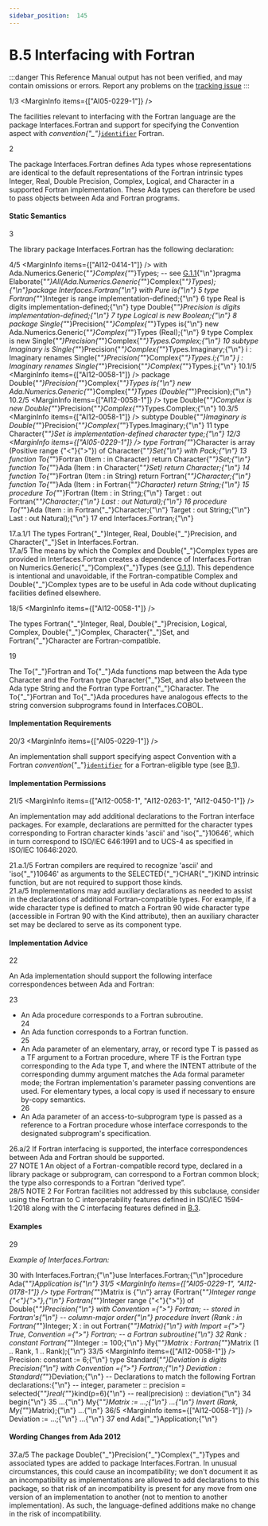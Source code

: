 ```yaml
---
sidebar_position:  145
---
```


# B.5 Interfacing with Fortran

:::danger
This Reference Manual output has not been verified,
and may contain omissions or errors.
Report any problems on the [tracking issue](https://github.com/ada-lang-io/ada-lang-io/issues/20)
:::


<MarginText>1/3</MarginText>
<MarginInfo items={["AI05-0229-1"]} />
<p>The facilities relevant to interfacing with the Fortran language are the package Interfaces.Fortran and support for specifying the Convention aspect with <em>convention{"_"}</em><code><a href="/docs/arm/AA-2/AA-2.3#S0002">identifier</a></code> Fortran.<br /></p>

<MarginText>2</MarginText>
<p>The package Interfaces.Fortran defines Ada types whose representations are identical to the default representations of the Fortran intrinsic types Integer, Real, Double Precision, Complex, Logical, and Character in a supported Fortran implementation. These Ada types can therefore be used to pass objects between Ada and Fortran programs. <br /></p>


#### Static Semantics

<MarginText>3</MarginText>
<p>The library package Interfaces.Fortran has the following declaration: <br /></p>

<MarginText>4/5</MarginText>
<MarginInfo items={["AI12-0414-1"]} />
<CodeBlock language="ada">
with Ada.Numerics.Generic{"_"}Complex{"_"}Types;  -- see <a href="/docs/arm/AA-G/AA-G.1#Subclause_G.1.1">G.1.1</a>{"\n"}pragma Elaborate{"_"}All(Ada.Numerics.Generic{"_"}Complex{"_"}Types);{"\n"}package Interfaces.Fortran{"\n"}   with Pure is{"\n"}
<MarginText>5</MarginText>
   type Fortran{"_"}Integer is range implementation-defined;{"\n"}
<MarginText>6</MarginText>
   type Real             is digits implementation-defined;{"\n"}   type Double{"_"}Precision is digits implementation-defined;{"\n"}
<MarginText>7</MarginText>
   type Logical is new Boolean;{"\n"}
<MarginText>8</MarginText>
   package Single{"_"}Precision{"_"}Complex{"_"}Types is{"\n"}      new Ada.Numerics.Generic{"_"}Complex{"_"}Types (Real);{"\n"}
<MarginText>9</MarginText>
   type Complex is new Single{"_"}Precision{"_"}Complex{"_"}Types.Complex;{"\n"}
<MarginText>10</MarginText>
   subtype Imaginary is Single{"_"}Precision{"_"}Complex{"_"}Types.Imaginary;{"\n"}   i : Imaginary renames Single{"_"}Precision{"_"}Complex{"_"}Types.i;{"\n"}   j : Imaginary renames Single{"_"}Precision{"_"}Complex{"_"}Types.j;{"\n"}
<MarginText>10.1/5</MarginText>
<MarginInfo items={["AI12-0058-1"]} />
   package Double{"_"}Precision{"_"}Complex{"_"}Types is{"\n"}      new Ada.Numerics.Generic{"_"}Complex{"_"}Types (Double{"_"}Precision);{"\n"}
<MarginText>10.2/5</MarginText>
<MarginInfo items={["AI12-0058-1"]} />
   type Double{"_"}Complex is new Double{"_"}Precision{"_"}Complex{"_"}Types.Complex;{"\n"}
<MarginText>10.3/5</MarginText>
<MarginInfo items={["AI12-0058-1"]} />
   subtype Double{"_"}Imaginary is Double{"_"}Precision{"_"}Complex{"_"}Types.Imaginary;{"\n"}
<MarginText>11</MarginText>
   type Character{"_"}Set is implementation-defined character type;{"\n"}
<MarginText>12/3</MarginText>
<MarginInfo items={["AI05-0229-1"]} />
   type Fortran{"_"}Character is array (Positive range {"<"}{">"}) of Character{"_"}Set{"\n"}      with Pack;{"\n"}
<MarginText>13</MarginText>
   function To{"_"}Fortran (Item : in Character) return Character{"_"}Set;{"\n"}   function To{"_"}Ada (Item : in Character{"_"}Set) return Character;{"\n"}
<MarginText>14</MarginText>
   function To{"_"}Fortran (Item : in String) return Fortran{"_"}Character;{"\n"}   function To{"_"}Ada     (Item : in Fortran{"_"}Character) return String;{"\n"}
<MarginText>15</MarginText>
   procedure To{"_"}Fortran (Item       : in String;{"\n"}                         Target     : out Fortran{"_"}Character;{"\n"}                         Last       : out Natural);{"\n"}
<MarginText>16</MarginText>
   procedure To{"_"}Ada (Item     : in Fortran{"_"}Character;{"\n"}                     Target   : out String;{"\n"}                     Last     : out Natural);{"\n"}
<MarginText>17</MarginText>
end Interfaces.Fortran;{"\n"}

</CodeBlock>
<AnnotatedOnly>
<MarginText>17.a.1/1</MarginText>
<Admonition type="aarm" aarm="implementation-defined">
<strong></strong>The types Fortran{"_"}Integer, Real, Double{"_"}Precision, and Character{"_"}Set in Interfaces.Fortran.<br />
</Admonition>
</AnnotatedOnly>

<AnnotatedOnly>
<MarginText>17.a/5</MarginText>
<MarginInfo items={["AI12-0058-1"]} />
<Admonition type="aarm" aarm="ramification">
<strong></strong>The means by which the Complex and Double{"_"}Complex types are provided in Interfaces.Fortran creates a dependence of Interfaces.Fortran on Numerics.Generic{"_"}Complex{"_"}Types (see <a href="/docs/arm/AA-G/AA-G.1#Subclause_G.1.1">G.1.1</a>). This dependence is intentional and unavoidable, if the Fortran-compatible Complex and Double{"_"}Complex types are to be useful in Ada code without duplicating facilities defined elsewhere. <br />
</Admonition>
</AnnotatedOnly>

<MarginText>18/5</MarginText>
<MarginInfo items={["AI12-0058-1"]} />
<p>The types Fortran{"_"}Integer, Real, Double{"_"}Precision, Logical, Complex, Double{"_"}Complex, Character{"_"}Set, and Fortran{"_"}Character are Fortran-compatible.<br /></p>

<MarginText>19</MarginText>
<p>The To{"_"}Fortran and To{"_"}Ada functions map between the Ada type Character and the Fortran type Character{"_"}Set, and also between the Ada type String and the Fortran type Fortran{"_"}Character. The To{"_"}Fortran and To{"_"}Ada procedures have analogous effects to the string conversion subprograms found in Interfaces.COBOL. <br /></p>


#### Implementation Requirements

<MarginText>20/3</MarginText>
<MarginInfo items={["AI05-0229-1"]} />
<p>An implementation shall support specifying aspect Convention with a Fortran <em>convention</em>{"_"}<code><a href="/docs/arm/AA-2/AA-2.3#S0002">identifier</a></code> for a Fortran-eligible type (see <a href="/docs/arm/AA-B/AA-B.1">B.1</a>). <br /></p>


#### Implementation Permissions

<MarginText>21/5</MarginText>
<MarginInfo items={["AI12-0058-1", "AI12-0263-1", "AI12-0450-1"]} />
<p>An implementation may add additional declarations to the Fortran interface packages. For example, declarations are permitted for the character types corresponding to Fortran character kinds 'ascii' and 'iso{"_"}10646', which in turn correspond to ISO/IEC 646:1991 and to UCS-4 as specified in ISO/IEC 10646:2020. <br /></p>

<AnnotatedOnly>
<MarginText>21.a.1/5</MarginText>
<MarginInfo items={["AI12-0058-1"]} />
<Admonition type="aarm" aarm="reason">
<strong></strong>Fortran compilers are required to recognize 'ascii' and 'iso{"_"}10646' as arguments to the SELECTED{"_"}CHAR{"_"}KIND intrinsic function, but are not required to support those kinds. <br />
</Admonition>
</AnnotatedOnly>

<AnnotatedOnly>
<MarginText>21.a/5</MarginText>
<MarginInfo items={["AI12-0058-1"]} />
<Admonition type="aarm" aarm="discussion">
<strong></strong>Implementations may add auxiliary declarations as needed to assist in the declarations of additional Fortran-compatible types. For example,  if a wide character type is defined to match a Fortran 90 wide character type (accessible in Fortran 90 with the Kind attribute), then an auxiliary character set may be declared to serve as its component type. <br />
</Admonition>
</AnnotatedOnly>


#### Implementation Advice

<MarginText>22</MarginText>
<p>An Ada implementation should support the following interface correspondences between Ada and Fortran: <br /></p>

<MarginText>23</MarginText>
<ul>
<li>An Ada procedure corresponds to a Fortran subroutine.<br /></li>
<MarginText>24</MarginText>
<li>An Ada function corresponds to a Fortran function.<br /></li>
<MarginText>25</MarginText>
<li>An Ada parameter of an elementary, array, or record type T is passed as a TF argument to a Fortran procedure, where TF is the Fortran type corresponding to the Ada type T, and where the INTENT attribute of the corresponding dummy argument matches the Ada formal parameter mode; the Fortran implementation's parameter passing conventions are used. For elementary types, a local copy is used if necessary to ensure by-copy semantics.<br /></li>
<MarginText>26</MarginText>
<li>An Ada parameter of an access-to-subprogram type is passed as a reference to a Fortran procedure whose interface corresponds to the designated subprogram's specification. <br /></li>
</ul>
<AnnotatedOnly>
<MarginText>26.a/2</MarginText>
<Admonition type="aarm" aarm="implementation-advice">
<strong></strong>If Fortran interfacing is supported, the interface correspondences between Ada and Fortran should be supported.<br />
</Admonition>
</AnnotatedOnly>

<AnnotatedOnly>
<MarginText>27</MarginText>
<Admonition type="aarm" aarm="note">
NOTE 1   An object of a Fortran-compatible record type, declared in a library package or subprogram, can correspond to a Fortran common block; the type also corresponds to a Fortran &ldquo;derived type&rdquo;.<br />
</Admonition>
</AnnotatedOnly>

<AnnotatedOnly>
<MarginText>28/5</MarginText>
<MarginInfo items={["AI12-0224-1"]} />
<Admonition type="aarm" aarm="note">
NOTE 2   For Fortran facilities not addressed by this subclause, consider using the Fortran to C interoperability features defined in ISO/IEC 1594-1:2018 along with the C interfacing features defined in <a href="/docs/arm/AA-B/AA-B.3">B.3</a>.<br />
</Admonition>
</AnnotatedOnly>


#### Examples

<MarginText>29</MarginText>
<p><em>Example of Interfaces.Fortran:</em> <br /></p>

<MarginText>30</MarginText>
<CodeBlock language="ada">
with Interfaces.Fortran;{"\n"}use Interfaces.Fortran;{"\n"}procedure Ada{"_"}Application is{"\n"}
<MarginText>31/5</MarginText>
<MarginInfo items={["AI05-0229-1", "AI12-0178-1"]} />
   type Fortran{"_"}Matrix is {"\n"}      array (Fortran{"_"}Integer range {"<"}{">"},{"\n"}             Fortran{"_"}Integer range {"<"}{">"}) of Double{"_"}Precision{"\n"}      with Convention ={">"} Fortran;                  -- stored in Fortran's{"\n"}                                                   -- column-major order{"\n"}   procedure Invert (Rank : in Fortran{"_"}Integer; X : in out Fortran{"_"}Matrix){"\n"}      with Import ={">"} True, Convention ={">"} Fortran; -- a Fortran subroutine{"\n"}
<MarginText>32</MarginText>
   Rank      : constant Fortran{"_"}Integer := 100;{"\n"}   My{"_"}Matrix : Fortran{"_"}Matrix (1 .. Rank, 1 .. Rank);{"\n"}
<MarginText>33/5</MarginText>
<MarginInfo items={["AI12-0058-1"]} />
   Precision: constant := 6;{"\n"}   type Standard{"_"}Deviation is digits Precision{"\n"}      with Convention ={">"} Fortran;{"\n"}   Deviation : Standard{"_"}Deviation;{"\n"}      -- Declarations to match the following Fortran declarations:{"\n"}      --   integer, parameter :: precision = selected{"_"}real{"_"}kind(p=6){"\n"}      --   real(precision) :: deviation{"\n"}
<MarginText>34</MarginText>
begin{"\n"}
<MarginText>35</MarginText>
   ...{"\n"}   My{"_"}Matrix := ...;{"\n"}   ...{"\n"}   Invert (Rank, My{"_"}Matrix);{"\n"}   ...{"\n"}
<MarginText>36/5</MarginText>
<MarginInfo items={["AI12-0058-1"]} />
   Deviation := ...;{"\n"}   ...{"\n"}
<MarginText>37</MarginText>
end Ada{"_"}Application;{"\n"}

</CodeBlock>
<AnnotatedOnly>

#### Wording Changes from Ada 2012

</AnnotatedOnly>
<AnnotatedOnly>
<MarginText>37.a/5</MarginText>
<MarginInfo items={["AI12-0058-1"]} />
<Admonition type="aarm" aarm="correction">
<strong></strong> The package Double{"_"}Precision{"_"}Complex{"_"}Types and associated types are added to package Interfaces.Fortran. In unusual circumstances, this could cause an incompatibility; we don't document it as an incompatibility as implementations are allowed to add declarations to this package, so that risk of an incompatibility is present for any move from one version of an implementation to another (not to mention to another implementation). As such, the language-defined additions make no change in the risk of incompatibility. <br />
</Admonition>
</AnnotatedOnly>

